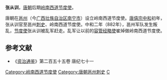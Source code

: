 '''张从训'''，[[唐朝|唐朝]]后期[[岭南西道节度使|岭南西道节度使]]。

唐朝在[[邕州|邕州]]（今[[广西壮族自治区|广西壮族自治区]][[南宁市|南宁市]]）设立岭南西道节度使。[[唐僖宗|唐僖宗]][[中和_(唐朝)|中和]]初年，张从训官至邕州[[刺史|刺史]]、岭南西道节度使。中和二年（882年），邕州军队发生叛乱，[[节度使|节度使]]张从训被乱军赶走。乱军让以前的[[容管经略使|容管经略使]]崔焯做岭南西道节度使。

==参考文献==
*《[[资治通鉴|资治通鉴]]》第二百五十五卷 唐纪七十一
{{DEFAULTSORT:Z}}
[[Category:岭南西道节度使|Category:岭南西道节度使]]
[[Category:唐朝邕州刺史|Category:唐朝邕州刺史]]
[[Category:张姓|C]]